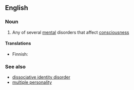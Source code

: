 ==English==

===Noun===
{{en-noun|head=[[dissociative]] [[disorder]]}}

# Any of several [[mental]] disorders that affect [[consciousness]]

====Translations====
{{trans-top|mental disorder}}
* Finnish: {{t|fi|dissosiaatiohäiriö}}
{{trans-mid}}
{{trans-bottom}}

===See also===
*[[dissociative identity disorder]]
*[[multiple personality]]